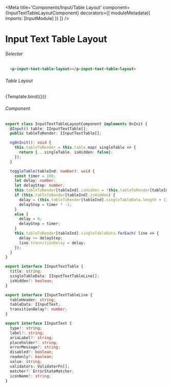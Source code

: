 

<Meta title='Components/Input/Table Layout'
  component={InputTextTableLayoutComponent}
  decorators={[
    moduleMetadata({
      imports: [InputModule]
    })
  ]}
/>


# Input Text Table Layout

###### Selector

```html
  <p-input-text-table-layout></p-input-text-table-layout>
```

###### Table Layout
<Canvas>
  <Story name="Table Layout"
     args={{
      title: 'Resolution',
      table: inputTable
     }}>
     {Template.bind({})}
  </Story>
</Canvas>


###### Component
```ts
export class InputTextTableLayoutComponent implements OnInit {
  @Input() table: IInputTextTable[];
  public tableToRender: IInputTextTable[];

  ngOnInit(): void {
    this.tableToRender = this.table.map( singleTable => {
      return {...singleTable, isHidden: false};
    });
  }

  toggleTable(tableInd: number): void {
    const timer = 100;
    let delay: number;
    let delayStep: number;
    this.tableToRender[tableInd].isHidden = !this.tableToRender[tableInd].isHidden;
    if (this.tableToRender[tableInd].isHidden) {
      delay = (this.tableToRender[tableInd].singleTableData.length + 1) * timer;
      delayStep = timer * -1;
    }
    else {
      delay = 0;
      delayStep = timer;
    }
    this.tableToRender[tableInd].singleTableData.forEach( line => {
      delay += delayStep;
      line.transitionDelay = delay;
    });
  }
}
```

```ts
export interface IInputTextTable {
  title: string;
  singleTableData: IInputTextTableLine[];
  isHidden?: boolean;
}

export interface IInputTextTableLine {
  tableHeader: string;
  tableData: IInputText;
  transitionDelay?: number;
}

export interface IInputText {
  type?: string;
  label?: string;
  ariaLabel?: string;
  placeholder?: string;
  errorMessage?: string;
  disabled?: boolean;
  readonly?: boolean;
  value: string;
  validators: ValidatorFn[];
  matcher?: ErrorStateMatcher;
  iconName?: string;
}
```


